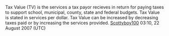 Tax Value (TV) is the services a tax payor recieves in return for paying taxes to support school, municipal, county, state and federal budgets. Tax Value is stated in services per dollar. Tax Value can be increased by decreasing taxes paid or by increasing the services provided. [[User:Scottyboy100|Scottyboy100]] 03:10, 22 August 2007 (UTC)